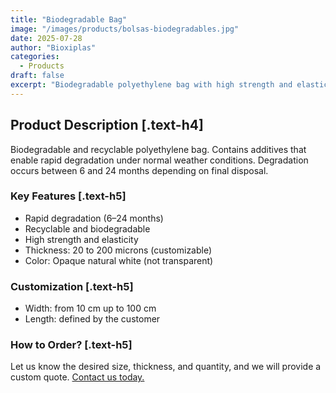 ```yaml
---
title: "Biodegradable Bag"
image: "/images/products/bolsas-biodegradables.jpg"
date: 2025-07-28
author: "Bioxiplas"
categories:
  - Products
draft: false
excerpt: "Biodegradable polyethylene bag with high strength and elasticity. Thickness: 20–200 microns."
---
```


## Product Description [.text-h4]

Biodegradable and recyclable polyethylene bag. Contains additives that enable rapid degradation under normal weather conditions. Degradation occurs between 6 and 24 months depending on final disposal.

### Key Features [.text-h5]

- Rapid degradation (6–24 months)
- Recyclable and biodegradable
- High strength and elasticity
- Thickness: 20 to 200 microns (customizable)
- Color: Opaque natural white (not transparent)

### Customization [.text-h5]

- Width: from 10 cm up to 100 cm
- Length: defined by the customer

### How to Order? [.text-h5]

Let us know the desired size, thickness, and quantity, and we will provide a custom quote. <u>Contact us today.</u>

